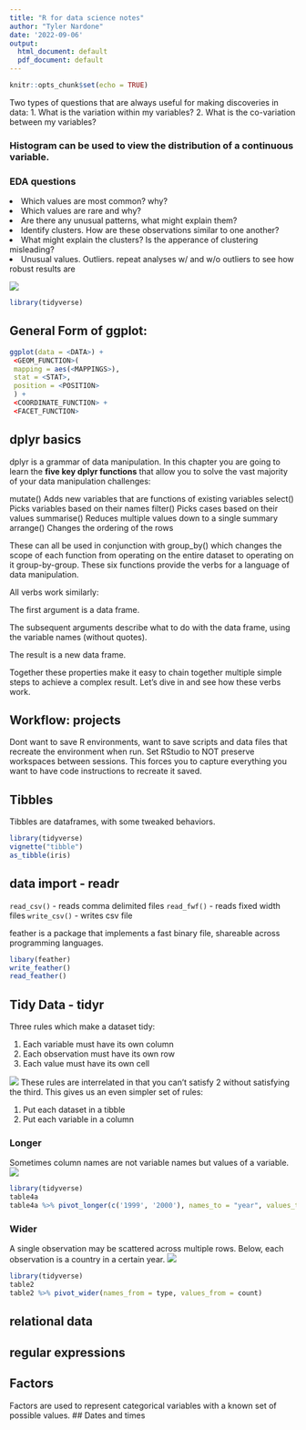 ```yaml
---
title: "R for data science notes"
author: "Tyler Nardone"
date: '2022-09-06'
output:
  html_document: default
  pdf_document: default
---
```


```r
knitr::opts_chunk$set(echo = TRUE)
```




Two types of  questions that are always useful for making discoveries in data:
1. What is the variation within my variables?
2. What is the co-variation between my variables?

### Histogram can be used to view the distribution of a continuous variable.

### EDA questions
<li> Which values are most common? why? </li>
<li> Which values are rare and why? </li>
<li> Are there any unusual patterns, what might explain them? </li>
<li> Identify clusters. How are these observations similar to one another? </li>
<li> What might explain the clusters? Is the apperance of clustering misleading? </li>
<li> Unusual values. Outliers. repeat analyses w/ and w/o outliers to see how robust results are </li>

<image src="https://d33wubrfki0l68.cloudfront.net/795c039ba2520455d833b4034befc8cf360a70ba/558a5/diagrams/data-science-explore.png">

```r
library(tidyverse)
```

## General Form of ggplot:
```r
ggplot(data = <DATA>) +
 <GEOM_FUNCTION>(
 mapping = aes(<MAPPINGS>),
 stat = <STAT>,
 position = <POSITION>
 ) +
 <COORDINATE_FUNCTION> +
 <FACET_FUNCTION>

```

## dplyr basics

dplyr is a grammar of data manipulation.
In this chapter you are going to learn the **five key dplyr functions** that allow you to solve the vast majority of your data manipulation challenges:

mutate() Adds new variables that are functions of existing variables
select() Picks variables based on their names
filter() Picks cases based on their values
summarise() Reduces multiple values down to a single summary
arrange() Changes the ordering of the rows

These can all be used in conjunction with group_by() which changes the scope of each function from operating on the entire dataset to operating on it group-by-group. These six functions provide the verbs for a language of data manipulation.

All verbs work similarly:

The first argument is a data frame.

The subsequent arguments describe what to do with the data frame, using the variable names (without quotes).

The result is a new data frame.

Together these properties make it easy to chain together multiple simple steps to achieve a complex result. Let’s dive in and see how these verbs work.

## Workflow: projects
Dont want to save R environments, want to save scripts and data files that recreate the environment when run. Set RStudio to NOT preserve workspaces between sessions. This forces you to capture everything you want to have code instructions to recreate it saved. 

## Tibbles
Tibbles are dataframes, with some tweaked behaviors.
```r
library(tidyverse)
vignette("tibble")
as_tibble(iris)
```

## data import - readr
`read_csv()` - reads comma delimited files
`read_fwf()` - reads fixed width files
`write_csv()` - writes csv file

feather is a package that implements a fast binary file, shareable across programming languages. 
```r
libary(feather)
write_feather()
read_feather()
```


## Tidy Data - tidyr
Three rules which make a dataset tidy:
<ol>
  <li>Each variable must have its own column</li>
  <li>Each observation must have its own row</li>
  <li> Each value must have its own cell</li>
</ol>
<image src="https://d33wubrfki0l68.cloudfront.net/6f1ddb544fc5c69a2478e444ab8112fb0eea23f8/91adc/images/tidy-1.png">
These rules are interrelated in that you can't satisfy 2 without satisfying the third. This gives us an even simpler set of rules:
<ol>
  <li>Put each dataset in a tibble</li>
  <li>Put each variable in a column</li>
</ol>
### Longer
Sometimes column names are not variable names but values of a variable.
<image src="https://d33wubrfki0l68.cloudfront.net/3aea19108d39606bbe49981acda07696c0c7fcd8/2de65/images/tidy-9.png">
```r
library(tidyverse)
table4a 
table4a %>% pivot_longer(c('1999', '2000'), names_to = "year", values_to = "cases")
```

### Wider 
A single observation may be scattered across multiple rows. Below, each observation is a country in a certain year. 
<image src="https://d33wubrfki0l68.cloudfront.net/8350f0dda414629b9d6c354f87acf5c5f722be43/bcb84/images/tidy-8.png">
```r
library(tidyverse)
table2
table2 %>% pivot_wider(names_from = type, values_from = count)
```

## relational data
## regular expressions
## Factors
Factors are used to represent categorical variables with a known set of possible values. 
## Dates and times 


